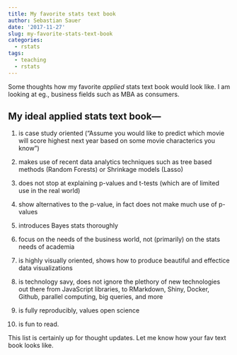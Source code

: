 ```yaml
---
title: My favorite stats text book
author: Sebastian Sauer
date: '2017-11-27'
slug: my-favorite-stats-text-book
categories:
  - rstats
tags:
  - teaching
  - rstats
---
```



Some thoughts how my favorite *applied* stats text book  would look like. I am looking at eg., business fields such as MBA as consumers.


## My ideal applied stats text book---

1. is case study oriented ("Assume you would like to predict which movie will score highest next year based on some movie characterics you know")

2. makes use of recent data analytics techniques such as tree based methods (Random Forests) or Shrinkage models (Lasso)

3. does not stop at explaining p-values and t-tests (which are of limited use in the real world)

4. show alternatives to the p-value, in fact does not make much use of p-values

5. introduces Bayes stats thoroughly

6. focus on the needs of the business world, not (primarily) on the stats needs of academia

7. is highly visually oriented, shows how to produce beautiful and effectice data visualizations

8. is technology savy, does not ignore the plethory of new technologies out there from JavaScript libraries, to RMarkdown, Shiny, Docker, Github, parallel computing, big queries, and more

9. is fully reproducibly, values open science

10. is fun to read.


This list is certainly up for thought updates. Let me know how your fav text book looks like.




